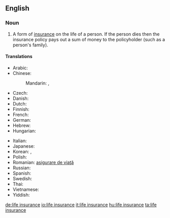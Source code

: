 ==English==
{{wikipedia}}
===Noun===
{{en-noun|sg=[[life]] [[insurance]]|-|s}}

# {{context|insurance}} A form of [[insurance]] on the life of a person. If the person dies then the insurance policy pays out a sum of money to the policyholder (such as a person's family).

====Translations====
{{trans-top|form of insurance}}
* Arabic: {{t|ar|تأمين على الحياة|m|tr=ta'miin 3ála al-Hayaa|sc=Arab}}
* Chinese:
*: Mandarin: {{t|zh|人壽保險|sc=Hani}}, {{t|zh|人寿保险|tr=rénshòu bǎoxiǎn|sc=Hani}}
* Czech: {{t|cs|životní pojištění|n}}
* Danish: {{t-|da|livsforsikring|c}}
* Dutch: {{t-|nl|levensverzekering|f}}
* Finnish: {{t|fi|henkivakuutus}}
* French: {{t|fr|assurance-vie|f}}
* German: {{t|de|Lebensversicherung|f}}
* Hebrew: {{t|he|ביטוח חיים|sc=Hebr}}
* Hungarian: {{t|hu|életbiztosítás}}
{{trans-mid}}
* Italian: {{t|it|assicurazione sulla vita|f}}
* Japanese: {{t|ja|生命保険|tr=せいめいほけん, seimei hoken|sc=Jpan}}
* Korean: {{t|ko|생명보험|tr=saengmyeong boheom|sc=Kore}}, {{t|ko|生命保險|sc=Kore}}
* Polish: {{t|pl|ubezpieczenie na życie|n}}
* Romanian: [[asigurare de viaţă]]
* Russian: {{t|ru|страхование жизни|n|tr=straxovánije žízni|sc=Cyrl}}
* Spanish: {{t|es|seguro de vida|m}}
* Swedish: {{t|sv|livförsäkring}}
* Thai: {{t|th|การประกันชีวิต|sc=Thai}}
* Vietnamese: {{t|vi|bảo hiểm nhân thọ}}
* Yiddish: {{t|yi|לעבן פארזיכערונג|sc=yi-Hebr}}
{{trans-bottom}}

[[de:life insurance]]
[[io:life insurance]]
[[it:life insurance]]
[[hu:life insurance]]
[[ta:life insurance]]